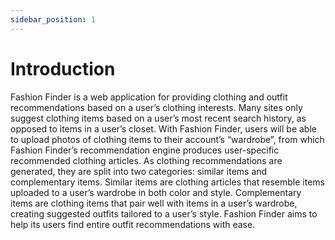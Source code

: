 ```yaml
---
sidebar_position: 1
---
```

# Introduction

Fashion Finder is a web application for providing clothing and outfit recommendations based on
a user’s clothing interests. Many sites only suggest clothing items based on a user’s most recent search
history, as opposed to items in a user’s closet. With Fashion Finder, users will be able to upload photos
of clothing items to their account’s “wardrobe”, from which Fashion Finder’s recommendation engine
produces user-specific recommended clothing articles. As clothing recommendations are generated,
they are split into two categories: similar items and complementary items. Similar items are clothing
articles that resemble items uploaded to a user’s wardrobe in both color and style. Complementary
items are clothing items that pair well with items in a user’s wardrobe, creating suggested outfits
tailored to a user’s style. Fashion Finder aims to help its users find entire outfit recommendations with
ease.